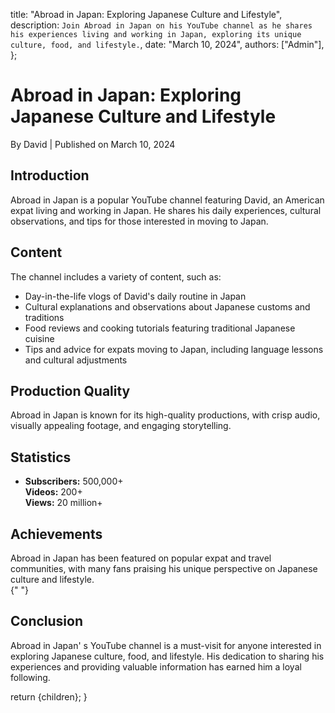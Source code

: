 
  title: "Abroad in Japan: Exploring Japanese Culture and Lifestyle",
  description: `Join Abroad in Japan on his YouTube channel as he shares his experiences living and working in Japan, exploring its unique culture, food, and lifestyle.`,
  date: "March 10, 2024",
  authors: ["Admin"],
};

<h1>Abroad in Japan: Exploring Japanese Culture and Lifestyle</h1>
<div className="text-sm text-gray-500 dark:text-gray-400">
  By David | Published on March 10, 2024
</div>

<section id="introduction">
  <h2>Introduction</h2>
  <span>
    Abroad in Japan is a popular YouTube channel featuring David, an American
    expat living and working in Japan. He shares his daily experiences, cultural
    observations, and tips for those interested in moving to Japan.
  </span>
</section>

<section id="content">
  <h2>Content</h2>
  <span>
    The channel includes a variety of content, such as:
    <ul>
      <li>Day-in-the-life vlogs of David's daily routine in Japan</li>
      <li>
        Cultural explanations and observations about Japanese customs and
        traditions
      </li>
      <li>
        Food reviews and cooking tutorials featuring traditional Japanese
        cuisine
      </li>
      <li>
        Tips and advice for expats moving to Japan, including language lessons
        and cultural adjustments
      </li>
    </ul>
  </span>
</section>

<section id="production-quality">
  <h2>Production Quality</h2>
  <span>
    Abroad in Japan is known for its high-quality productions, with crisp audio,
    visually appealing footage, and engaging storytelling.
  </span>
</section>

<section id="statistics">
  <h2>Statistics</h2>
  <ul>
    <li>
      <strong>Subscribers:</strong> 500,000+
      <br />
      <strong>Videos:</strong> 200+
      <br />
      <strong>Views:</strong> 20 million+
    </li>
  </ul>
</section>

<section id="achievements">
  <h2>Achievements</h2>
  <span>
    Abroad in Japan has been featured on popular expat and travel communities,
    with many fans praising his unique perspective on Japanese culture and
    lifestyle.
  </span>
</section>

<section id="conclusion">
  {" "}
  <h2>Conclusion</h2> <span>Abroad in Japan' s YouTube channel is a must-visit for anyone interested in exploring Japanese culture, food, and lifestyle. His dedication to sharing his experiences and providing valuable information has earned him a loyal following.</span>
</section>

  return <MdxLayout>{children}</MdxLayout>;
}
